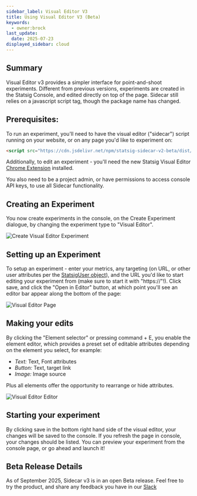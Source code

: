 ```yaml
---
sidebar_label: Visual Editor V3
title: Using Visual Editor V3 (Beta)
keywords:
  - owner:brock
last_update:
  date: 2025-07-23
displayed_sidebar: cloud
---
```


## Summary

Visual Editor v3 provides a simpler interface for point-and-shoot experiments. Different from previous versions, experiments are created in the Statsig Console, and edited directly on top of the page. Sidecar still relies on a javascript script tag, though the package name has changed. 

## Prerequisites:

To run an experiment, you'll need to have the visual editor ("sidecar") script running on your website, or on any page you'd like to experiment on:

```html
<script src="https://cdn.jsdelivr.net/npm/statsig-sidecar-v2-beta/dist/index.min.js?apikey=client-key" ></script>
```

Additionally, to edit an experiment - you'll need the new Statsig Visual Editor [Chrome Extension](https://chromewebstore.google.com/detail/statsig-sidecar-v3/mmgjfcbidnlghegclgpkgegpdhbopjhn) installed.

You also need to be a project admin, or have permissions to access console API keys, to use all Sidecar functionality.

## Creating an Experiment

You now create experiments in the console, on the Create Experiment dialogue, by changing the experiment type to "Visual Editor". 

![Create Visual Editor Experiment](/img/sidecarv3creation.png)

## Setting up an Experiment

To setup an experiment - enter your metrics, any targeting (on URL, or other user attributes per the [StatsigUser object](/concepts/user)), and the URL you'd like to start editing your experiment from (make sure to start it with "https://"!). Click save, and click the "Open in Editor" button, at which point you'll see an editor bar appear along the bottom of the page:

![Visual Editor Page](/img/sidecarv3page.png)

## Making your edits

By clicking the "Element selector" or pressing command + E, you enable the element editor, which provides a preset set of editable attributes depending on the element you select, for example:
- *Text:* Text, Font attributes
- *Button:* Text, target link
- *Image:* Image source

Plus all elements offer the opportunity to rearrange or hide attributes.

![Visual Editor Editor](/img/sidecarv3editor.png)

## Starting your experiment

By clicking save in the bottom right hand side of the visual editor, your changes will be saved to the console. If you refresh the page in console, your changes should be listed. You can preview your experiment from the console page, or go ahead and launch it!


## Beta Release Details

As of September 2025, Sidecar v3 is in an open Beta release. Feel free to try the product, and share any feedback you have in our [Slack](https://statsig.com/slack)